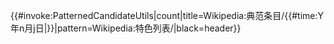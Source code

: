 {{#invoke:PatternedCandidateUtils|count|title=Wikipedia:典范条目/{{#time:Y年n月j日|{{{1|}}}}}|pattern=Wikipedia:特色列表/|black=header}}
<!--

（自动脚本只看第一个字符，空白处可以评论。）

由于我现在没有申请托管，所以脚本运行在我自己的电脑上。那么如果我把这电脑拿去上课了，脚本就运行不了。
今天下午六点我正好有课，那是恰好是 UTC 0 点。所以肯定没有脚本。
课要上一个多小时，会耽误首页的特色列表→特色条目。我看到明天展示的是特色条目，所以预先安放了解析器函数。
到时您不需要做任何事情，零点一过自动变成特色条目。
以后怎么办还是个问题。我总不能一直用自己的电脑运行这脚本。也许我可以申请管理者机器人，也许我可以找Jimmy、Liangent抱大腿。不过今天就这样吧。

----Bluedeck

不用跑了，我已經寫好了。
----Eager Lin

目前本頁面已經無法編輯，因爲已經使用了Lua脚本代替了人工操作。謝謝。
----Bluedeck

-->